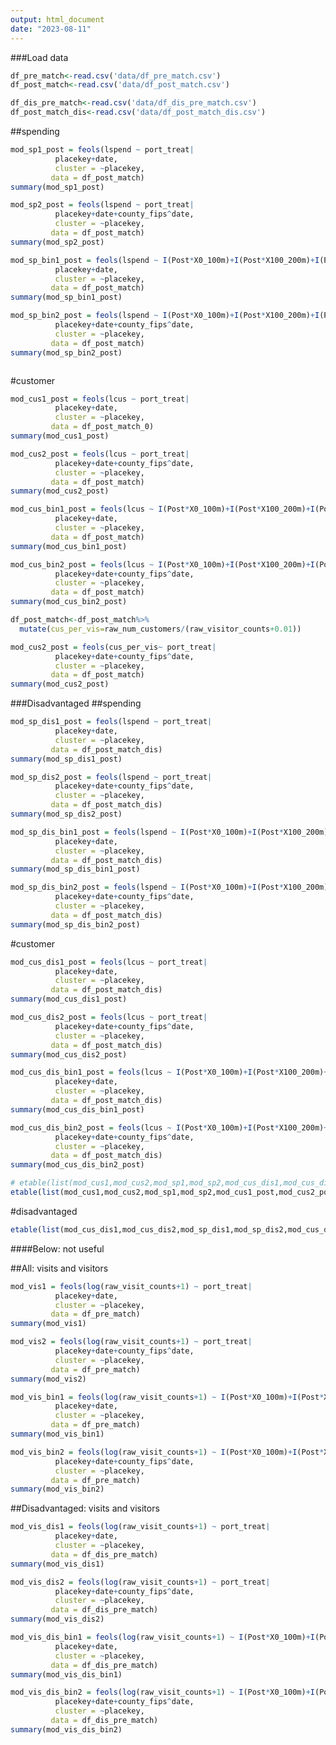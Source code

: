 ```yaml
---
output: html_document
date: "2023-08-11"
---
```

###Load data

```r
df_pre_match<-read.csv('data/df_pre_match.csv')
df_post_match<-read.csv('data/df_post_match.csv')

df_dis_pre_match<-read.csv('data/df_dis_pre_match.csv')
df_post_match_dis<-read.csv('data/df_post_match_dis.csv')

```

##spending
```r
mod_sp1_post = feols(lspend ~ port_treat|        
		  placekey+date,
		  cluster = ~placekey, 
		 data = df_post_match)
summary(mod_sp1_post)

mod_sp2_post = feols(lspend ~ port_treat|                
		  placekey+date+county_fips^date,
		  cluster = ~placekey, 
		 data = df_post_match)
summary(mod_sp2_post)

mod_sp_bin1_post = feols(lspend ~ I(Post*X0_100m)+I(Post*X100_200m)+I(Post*X200_300m)+I(Post*X300_400m)+I(Post*X400_500m)|                
		  placekey+date,
		  cluster = ~placekey, 
		 data = df_post_match)
summary(mod_sp_bin1_post)

mod_sp_bin2_post = feols(lspend ~ I(Post*X0_100m)+I(Post*X100_200m)+I(Post*X200_300m)+I(Post*X300_400m)+I(Post*X400_500m)|                
		  placekey+date+county_fips^date,
		  cluster = ~placekey, 
		 data = df_post_match)
summary(mod_sp_bin2_post)



```



#customer
```r
mod_cus1_post = feols(lcus ~ port_treat|                
		  placekey+date,
		  cluster = ~placekey, 
		 data = df_post_match_0)
summary(mod_cus1_post)

mod_cus2_post = feols(lcus ~ port_treat|                
		  placekey+date+county_fips^date,
		  cluster = ~placekey, 
		 data = df_post_match)
summary(mod_cus2_post)

mod_cus_bin1_post = feols(lcus ~ I(Post*X0_100m)+I(Post*X100_200m)+I(Post*X200_300m)+I(Post*X300_400m)+I(Post*X400_500m)|                
		  placekey+date,
		  cluster = ~placekey, 
		 data = df_post_match)
summary(mod_cus_bin1_post)

mod_cus_bin2_post = feols(lcus ~ I(Post*X0_100m)+I(Post*X100_200m)+I(Post*X200_300m)+I(Post*X300_400m)+I(Post*X400_500m)|                
		  placekey+date+county_fips^date,
		  cluster = ~placekey, 
		 data = df_post_match)
summary(mod_cus_bin2_post)

```
```r
df_post_match<-df_post_match%>%
  mutate(cus_per_vis=raw_num_customers/(raw_visitor_counts+0.01))
```

```r
mod_cus2_post = feols(cus_per_vis~ port_treat|                
		  placekey+date+county_fips^date,
		  cluster = ~placekey, 
		 data = df_post_match)
summary(mod_cus2_post)
```

###Disadvantaged
##spending
```r
mod_sp_dis1_post = feols(lspend ~ port_treat|                
		  placekey+date,
		  cluster = ~placekey, 
		 data = df_post_match_dis)
summary(mod_sp_dis1_post)

mod_sp_dis2_post = feols(lspend ~ port_treat|                
		  placekey+date+county_fips^date,
		  cluster = ~placekey, 
		 data = df_post_match_dis)
summary(mod_sp_dis2_post)

mod_sp_dis_bin1_post = feols(lspend ~ I(Post*X0_100m)+I(Post*X100_200m)+I(Post*X200_300m)+I(Post*X300_400m)+I(Post*X400_500m)|                
		  placekey+date,
		  cluster = ~placekey, 
		 data = df_post_match_dis)
summary(mod_sp_dis_bin1_post)

mod_sp_dis_bin2_post = feols(lspend ~ I(Post*X0_100m)+I(Post*X100_200m)+I(Post*X200_300m)+I(Post*X300_400m)+I(Post*X400_500m)|                
		  placekey+date+county_fips^date,
		  cluster = ~placekey, 
		 data = df_post_match_dis)
summary(mod_sp_dis_bin2_post)

```

#customer
```r
mod_cus_dis1_post = feols(lcus ~ port_treat|                
		  placekey+date,
		  cluster = ~placekey, 
		 data = df_post_match_dis)
summary(mod_cus_dis1_post)

mod_cus_dis2_post = feols(lcus ~ port_treat|                
		  placekey+date+county_fips^date,
		  cluster = ~placekey, 
		 data = df_post_match_dis)
summary(mod_cus_dis2_post)

mod_cus_dis_bin1_post = feols(lcus ~ I(Post*X0_100m)+I(Post*X100_200m)+I(Post*X200_300m)+I(Post*X300_400m)+I(Post*X400_500m)|                
		  placekey+date,
		  cluster = ~placekey, 
		 data = df_post_match_dis)
summary(mod_cus_dis_bin1_post)

mod_cus_dis_bin2_post = feols(lcus ~ I(Post*X0_100m)+I(Post*X100_200m)+I(Post*X200_300m)+I(Post*X300_400m)+I(Post*X400_500m)|                
		  placekey+date+county_fips^date,
		  cluster = ~placekey, 
		 data = df_post_match_dis)
summary(mod_cus_dis_bin2_post)

```
```r
# etable(list(mod_cus1,mod_cus2,mod_sp1,mod_sp2,mod_cus_dis1,mod_cus_dis2,mod_sp_dis1,mod_sp_dis2), tex=TRUE)
etable(list(mod_cus1,mod_cus2,mod_sp1,mod_sp2,mod_cus1_post,mod_cus2_post,mod_sp1_post,mod_sp2_post), tex=TRUE)
```

#disadvantaged
```r
etable(list(mod_cus_dis1,mod_cus_dis2,mod_sp_dis1,mod_sp_dis2,mod_cus_dis1_post,mod_cus_dis2_post,mod_sp_dis1_post,mod_sp_dis2_post), tex=TRUE)
```





####Below: not useful

##All: visits and visitors
```r

mod_vis1 = feols(log(raw_visit_counts+1) ~ port_treat|                
		  placekey+date,
		  cluster = ~placekey, 
		 data = df_pre_match)
summary(mod_vis1)

mod_vis2 = feols(log(raw_visit_counts+1) ~ port_treat|                
		  placekey+date+county_fips^date,
		  cluster = ~placekey, 
		 data = df_pre_match)
summary(mod_vis2)

mod_vis_bin1 = feols(log(raw_visit_counts+1) ~ I(Post*X0_100m)+I(Post*X100_200m)+I(Post*X200_300m)+I(Post*X300_400m)+I(Post*X400_500m)| 
		  placekey+date,
		  cluster = ~placekey, 
		 data = df_pre_match)
summary(mod_vis_bin1)

mod_vis_bin2 = feols(log(raw_visit_counts+1) ~ I(Post*X0_100m)+I(Post*X100_200m)+I(Post*X200_300m)+I(Post*X300_400m)+I(Post*X400_500m)|     
		  placekey+date+county_fips^date,
		  cluster = ~placekey, 
		 data = df_pre_match)
summary(mod_vis_bin2)
```

##Disadvantaged: visits and visitors
```r

mod_vis_dis1 = feols(log(raw_visit_counts+1) ~ port_treat|                
		  placekey+date,
		  cluster = ~placekey, 
		 data = df_dis_pre_match)
summary(mod_vis_dis1)

mod_vis_dis2 = feols(log(raw_visit_counts+1) ~ port_treat|                
		  placekey+date+county_fips^date,
		  cluster = ~placekey, 
		 data = df_dis_pre_match)
summary(mod_vis_dis2)

mod_vis_dis_bin1 = feols(log(raw_visit_counts+1) ~ I(Post*X0_100m)+I(Post*X100_200m)+I(Post*X200_300m)+I(Post*X300_400m)+I(Post*X400_500m)| 
		  placekey+date,
		  cluster = ~placekey, 
		 data = df_dis_pre_match)
summary(mod_vis_dis_bin1)

mod_vis_dis_bin2 = feols(log(raw_visit_counts+1) ~ I(Post*X0_100m)+I(Post*X100_200m)+I(Post*X200_300m)+I(Post*X300_400m)+I(Post*X400_500m)|     
		  placekey+date+county_fips^date,
		  cluster = ~placekey, 
		 data = df_dis_pre_match)
summary(mod_vis_dis_bin2)
```



